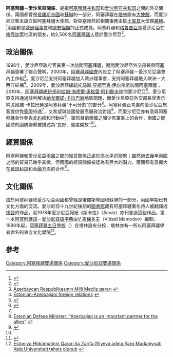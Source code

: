 {{Infobox Bilateral relations|阿塞拜疆－愛沙尼亞|Azerbaijan|Estonia}}
'''阿塞拜疆－愛沙尼亞關係'''，是指[[阿塞拜疆共和国|阿塞拜疆共和国]]和[[爱沙尼亚共和国|爱沙尼亚共和国]]之間的外交關係。兩國都曾是[[俄羅斯帝國|俄羅斯帝國]]和[[蘇聯|蘇聯]]的一部分，阿塞拜疆在[[塔林|塔林]]設有[[大使館|大使館]]，而愛沙尼亞暫未設立駐阿塞拜疆大使館，對亞塞拜然的相關事務由駐[[土耳其|土耳其]]大使館[[兼轄|兼轄]]。<ref>{{cite web |author1=愛沙尼亞外交部 |title=Estonian Ambassador to Iran Annely Kolk presents her credentials |url=https://vm.ee/en/news/estonian-ambassador-iran-annely-kolk-presents-her-credentials |accessdate=2022-04-26}}</ref>兩國都是[[歐洲理事會|歐洲理事會]]和[[歐安組織|歐安組織]]的正式成員。阿塞拜疆和[[格魯吉亞|格魯吉亞]]是愛沙尼亞在[[南高加索|南高加索]]地區的盟友，約2,500名[[阿塞拜疆人|阿塞拜疆人]]居於愛沙尼亞<ref>{{Cite web |url=http://www.azeri.ee/ |title=Azerbaijani diaspora in Estonia |access-date=2022-03-07 |archive-date=2021-02-11 |archive-url=https://web.archive.org/web/20210211042533/http://www.azeri.ee/ |dead-url=no }}</ref>。

== 政治關係 ==
1996年，愛沙尼亞政府官員第一次訪問阿塞拜疆，期間愛沙尼亞外交部長與阿塞拜疆簽署了聯合聲明。2000年，[[阿塞拜疆國會|阿塞拜疆國會]]內設立了阿塞拜疆－愛沙尼亞議會內工作組<ref>[http://e-qanun.az/files/framework/data/3/f_3517.htm Azərbaycan Respublikasının Milli Məclis qərarı] {{webarchive|url=https://web.archive.org/web/20120424015258/http://e-qanun.az/files/framework/data/3/f_3517.htm |date=2012-04-24 }}</ref>。愛沙尼亞支持阿塞拜疆加入歐洲理事會，支持阿塞拜疆融入歐洲－大西洋結構<ref>[http://www.vm.ee/?q=en/node/108 Estonian-Azerbaijani foreign relations] {{webarchive|url=https://web.archive.org/web/20110805132828/http://www.vm.ee/?q=en%2Fnode%2F108 |date=2011-08-05 }}</ref>。2009年，[[愛沙尼亞總統|愛沙尼亞總統]][[托马斯·亨德里克·伊尔韦斯|托马斯·亨德里克·伊尔韦斯]]訪問阿塞拜疆；2010年，[[阿塞拜疆總統|阿塞拜疆總統]][[伊利哈姆·海德爾·奧格雷·阿利耶夫|伊利哈姆·海德爾·奧格雷·阿利耶夫]]訪問愛沙尼亞<ref>{{Cite web |url=http://today.az/news/politics/65572.html |title=Azerbaijani President Ilham Aliyev is on state visit to Estonia |access-date=2014-09-07 |archive-date=2021-04-12 |archive-url=https://web.archive.org/web/20210412083941/http://today.az/news/politics/65572.html |dead-url=no }}</ref>。愛沙尼亞支持通過談判解決[[納戈爾諾-卡拉巴赫|納戈爾諾-卡拉巴赫]]地區問題，而愛沙尼亞前外交部長{{link-en|克里斯蒂娜·O|Kristiina Ojuland}}曾表示納戈爾諾-卡拉巴赫是阿塞拜疆“不可分割”的部分<ref>{{Cite web |url=http://www.news.az/articles/karabakh/33986 |title=Karabakh 'inseparable part of Azerbaijan' |access-date=2014-09-07 |archive-date=2019-05-13 |archive-url=https://web.archive.org/web/20190513152707/https://news.az/articles/karabakh/33986 |dead-url=no }}</ref>。阿塞拜疆正考慮向愛沙尼亞旅客提供免[[簽證|簽證]]待遇<ref name=azer/>，又希望與該國發展高層政治對話<ref name=pol>[http://avciya.az/index/eng/analitiks/3582-estonian-defese-minister-azerbaijan-is.html Estonian Defese Minister: "Azerbaijan is an important partner for the allies"] {{webarchive|url=https://web.archive.org/web/20120406072151/http://avciya.az/index/eng/analitiks/3582-estonian-defese-minister-azerbaijan-is.html |date=2012-04-06 }}</ref>，而愛沙尼亞亦有意與阿塞拜疆合作參與[[北約|北約]]維和行動中<ref name=azer>{{Cite web |url=http://today.az/news/politics/44573.html |title=Elmar Mamedyarov: "Azerbaijan is ready to cancel visa regime with Estonia" |access-date=2014-09-07 |archive-date=2021-04-12 |archive-url=https://web.archive.org/web/20210412083942/http://today.az/news/politics/44573.html |dead-url=no }}</ref>。雖然目前兩國之間少有軍事上的合作，兩國之間國防的國防聯繫被描述為“良好、態度開放”<ref name=pol/>。

== 經貿關係 ==
阿塞拜疆和愛沙尼亞兩國之間的經貿關係正處於高水平的聯繫；雖然過去幾年兩國之間的貿易已微乎其微，但兩國的經貿關係被認為有巨大的潛力。兩國都有意擴大在[[資訊科技|資訊科技]]和[[金融|金融]]方面的合作<ref>{{Cite web |url=http://www.turkishweekly.net/news/123502/azerbaijan-estonia-to-expand-cooperation.html |title=Azerbaijan, Estonia to expand cooperation |access-date=2014-09-07 |archive-date=2015-04-11 |archive-url=https://web.archive.org/web/20150411001521/http://www.turkishweekly.net/news/123502/azerbaijan-estonia-to-expand-cooperation.html |dead-url=no }}</ref>。

== 文化關係 ==
由於阿塞拜疆和愛沙尼亞兩國都曾經是俄羅斯帝國和蘇聯的一部分，兩國早期已有文化方面的交流。愛沙尼亞十九世紀後期的[[圖書館|圖書館]]藏有阿塞拜疆著名詩人被翻譯成[[德語|德語]]的作品，而1978年愛沙尼亞報紙《斯卡拉》（''Scala''）亦刊登過這些作品。第一本[[阿塞拜疆語|阿塞拜疆語]]－[[愛沙尼亞語|愛沙尼亞語]][[字典|字典]]由[[V·馬梅多夫|V·馬梅多夫]]（Vidadi Mamedov）編制。 1990年起，[[阿塞拜疆主日學校|阿塞拜疆主日學校]]（{{lang|en|''Azerbaijani Sunday school''}}）在塔林設有分校，塔林亦有一所以阿塞拜疆學者命名的東方文化學院<ref>[http://www.zarifa-aliyeva.az/main/content_a.jsp?artId=125&t=7 Estoniya Hökümətinin Qərarı ilə Zərifə Əliyeva adına Şərq Mədəniyyəti Xalq Universiteti təhsis olunub] {{webarchive|url=https://web.archive.org/web/20120425060524/http://www.zarifa-aliyeva.az/main/content_a.jsp?artId=125&t=7 |date=2012-04-25 }}</ref>。

== 參考 ==
{{reflist}}
{{阿塞拜疆外交}}
{{愛沙尼亞外交}}
[[Category:阿塞拜疆雙邊關係|Category:阿塞拜疆雙邊關係]]
[[Category:愛沙尼亞雙邊關係|Category:愛沙尼亞雙邊關係]]